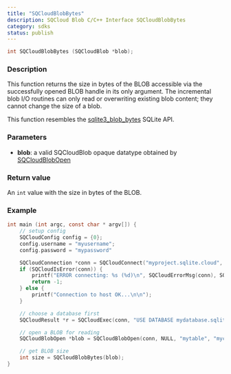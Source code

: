 ```yaml
---
title: "SQCloudBlobBytes"
description: SQCloud Blob C/C++ Interface SQCloudBlobBytes
category: sdks
status: publish
---
```


```c
int SQCloudBlobBytes (SQCloudBlob *blob);
```

### Description
This function returns the size in bytes of the BLOB accessible via the successfully opened BLOB handle in its only argument.
The incremental blob I/O routines can only read or overwriting existing blob content; they cannot change the size of a blob.

This function resembles the [sqlite3_blob_bytes](https://www.sqlite.org/c3ref/blob_bytes.html) SQLite API. 

### Parameters
* **blob**: a valid SQCloudBlob opaque datatype obtained by [SQCloudBlobOpen](/docs/sdk/c/sqcloudblobopen)

### Return value
An `int` value with the size in bytes of the BLOB.

### Example
```c
int main (int argc, const char * argv[]) {
    // setup config
    SQCloudConfig config = {0};
    config.username = "myusername";
    config.password = "mypassword"

    SQCloudConnection *conn = SQCloudConnect("myproject.sqlite.cloud", SQCLOUD_DEFAULT_PORT, &config);
    if (SQCloudIsError(conn)) {
        printf("ERROR connecting: %s (%d)\n", SQCloudErrorMsg(conn), SQCloudErrorCode(conn));
        return -1;
    } else {
        printf("Connection to host OK...\n\n");
    }

    // choose a database first
    SQCloudResult *r = SQCloudExec(conn, "USE DATABASE mydatabase.sqlite;");

    // open a BLOB for reading
    SQCloudBlobOpen *blob = SQCloudBlobOpen(conn, NULL, "mytable", "mycolumn", 1, 0);

    // get BLOB size
    int size = SQCloudBlobBytes(blob);
}
```
